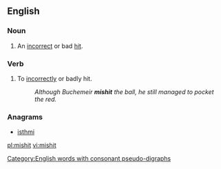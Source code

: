 ==English==

===Noun===
{{en-noun}}

# {{sports}} An [[incorrect]] or bad [[hit]].

===Verb===
{{en-verb|mishits|mishitting|mishit}}

# {{transitive}} To [[incorrectly]] or badly hit.
#: ''Although Buchemeir '''mishit''' the ball, he still managed to pocket the red.''

===Anagrams===
* [[isthmi#English|isthmi]]

[[Category:English words with consonant pseudo-digraphs]]

[[pl:mishit]]
[[vi:mishit]]